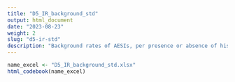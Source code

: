 ```yaml
---
title: "D5_IR_background_std"
output: html_document
date: "2023-08-23"
weight: 2
slug: "d5-ir-std"
description: "Background rates of AESIs, per presence or absence of history of COVID, age and sex, month and year"
---
```


```r
name_excel <- "D5_IR_background_std.xlsx"
html_codebook(name_excel)
```
